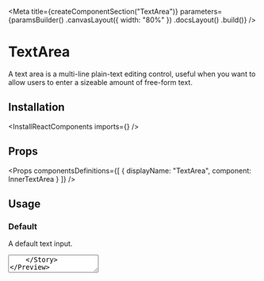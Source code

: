 
<Meta
    title={createComponentSection("TextArea")}
    parameters={paramsBuilder()
        .canvasLayout({ width: "80%" })
        .docsLayout(<ReactComponentsLayout sourcePath="/packages/react-components/src/input/src" />)
        .build()}
/>

# TextArea

A text area is a multi-line plain-text editing control, useful when you want to allow users to enter a sizeable amount of free-form text.

## Installation

<InstallReactComponents imports={<Imports />} />

## Props

<Props
    componentsDefinitions={[
        { displayName: "TextArea", component: InnerTextArea }
    ]}
/>

## Usage

### Default

A default text input.

<Preview>
    <Story name="default">
        <TextArea placeholder="Why should you go to space?" />
    </Story>
</Preview>

### Value

A text area can have a value.

<Preview>
    <Story name="value">
        <TextArea defaultValue="To fly high!" placeholder="Why should you go to space?" />
    </Story>
</Preview>

### Button

A text area can contain a [button](?path=/docs/components-button--default-story).

<Preview>
    <Story name="button">
        <Inline>
            <TextArea button={<IconButton aria-label="Clear value"><CrossIcon /></IconButton>} placeholder="Why should you go to space?" />
        </Inline>
    </Story>
</Preview>

### Max Rows

A text are can be limited to a maximum number of rows.

<Preview>
    <Story name="max rows">
        <Inline>
            <TextArea maxRows={5} placeholder="Why should you go to space?" />
        </Inline>
    </Story>
</Preview>

### Size

A text area can vary in size.

<Preview>
    <Story name="size">
        <Inline align="end">
            <TextArea size="sm" placeholder="Why should you go to space?" />
            <TextArea placeholder="Why should you go to space?" />
            <TextArea size="lg" placeholder="Why should you go to space?" />
        </Inline>
    </Story>
</Preview>

### Disabled

A text area can be disabled.

<Preview>
    <Story name="disabled">
        <TextArea disabled placeholder="Why should you go to space?" />
    </Story>
</Preview>

### Readonly

A text area can be readonly.

<Preview>
    <Story name="readonly">
        <TextArea readOnly defaultValue="NASA selected SpaceX to develop a lunar optimized Starship to transport crew between lunar orbit and the surface of the Moon as part of NASA’s Artemis program." />
    </Story>
</Preview>

### Loading

A text area can show that it is currently loading data.

<Preview>
    <Story name="loading">
        <TextArea loading />
    </Story>
</Preview>

### Fluid

A text area can take the width of its container.

<Preview>
    <Story name="fluid">
        <TextArea fluid placeholder="Why should you go to space?" />
    </Story>
</Preview>

### Validation

A text input can display a validation state to communicate to the user whether the current value is valid or invalid. Implement your own validation logic in your app and pass either `"valid"` or `"invalid"` to the input via the `validationState` prop.

The example below illustrates how one would validate that a text area doesn't exceed 25 characters (yes it could also be done with maxLength).

<FilePreview filePath="/input/stories/LengthValidation">
    <LengthValidation />
</FilePreview>

### Transparent

A text area can be transparent.

<Preview>
    <Story name="transparent">
        <TextArea variant="transparent" placeholder="Why should you go to space?" />
    </Story>
</Preview>

<Story
    name="ref"
    parameters={paramsBuilder()
        .excludeFromDocs()
        .build()}
>
    <RefLogger>
        <TextArea />
    </RefLogger>
</Story>


